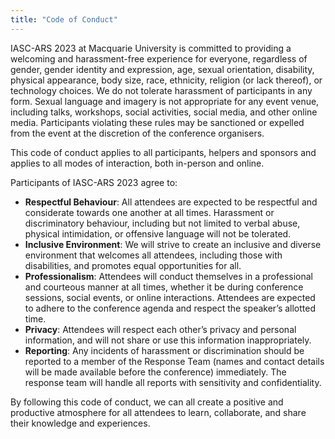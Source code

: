 ```yaml
---
title: "Code of Conduct"
---
```


IASC-ARS 2023 at Macquarie University is committed to providing a welcoming and harassment-free experience for everyone, regardless of gender, gender identity and expression, age, sexual orientation, disability, physical appearance, body size, race, ethnicity, religion (or lack thereof), or technology choices. We do not tolerate harassment of participants in any form. Sexual language and imagery is not appropriate for any event venue, including talks, workshops, social activities, social media, and other online media. Participants violating these rules may be sanctioned or expelled from the event at the discretion of the conference organisers.

This code of conduct applies to all participants, helpers and sponsors and applies to all modes of interaction, both in-person and online.

Participants of IASC-ARS 2023 agree to:

- **Respectful Behaviour**: All attendees are expected to be respectful and considerate towards one another at all times. Harassment or discriminatory behaviour, including but not limited to verbal abuse, physical intimidation, or offensive language will not be tolerated.
- **Inclusive Environment**: We will strive to create an inclusive and diverse environment that welcomes all attendees, including those with disabilities, and promotes equal opportunities for all.
- **Professionalism**: Attendees will conduct themselves in a professional and courteous manner at all times, whether it be during conference sessions, social events, or online interactions. Attendees are expected to adhere to the conference agenda and respect the speaker's allotted time.
- **Privacy**: Attendees will respect each other's privacy and personal information, and will not share or use this information inappropriately.
- **Reporting**: Any incidents of harassment or discrimination should be reported to a member of the Response Team (names and contact details will be made available before the conference) immediately. The response team will handle all reports with sensitivity and confidentiality.

By following this code of conduct, we can all create a positive and productive atmosphere for all attendees to learn, collaborate, and share their knowledge and experiences.